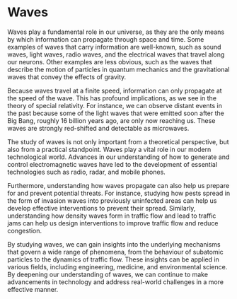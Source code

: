 # Waves

Waves play a fundamental role in our universe, as they are the only means by which information can propagate through space and time. Some examples of waves that carry information are well-known, such as sound waves, light waves, radio waves, and the electrical waves that travel along our neurons. Other examples are less obvious, such as the waves that describe the motion of particles in quantum mechanics and the gravitational waves that convey the effects of gravity.

Because waves travel at a finite speed, information can only propagate at the speed of the wave. This has profound implications, as we see in the theory of special relativity. For instance, we can observe distant events in the past because some of the light waves that were emitted soon after the Big Bang, roughly 16 billion years ago, are only now reaching us. These waves are strongly red-shifted and detectable as microwaves.

The study of waves is not only important from a theoretical perspective, but also from a practical standpoint. Waves play a vital role in our modern technological world. Advances in our understanding of how to generate and control electromagnetic waves have led to the development of essential technologies such as radio, radar, and mobile phones.

Furthermore, understanding how waves propagate can also help us prepare for and prevent potential threats. For instance, studying how pests spread in the form of invasion waves into previously uninfected areas can help us develop effective interventions to prevent their spread. Similarly, understanding how density waves form in traffic flow and lead to traffic jams can help us design interventions to improve traffic flow and reduce congestion.

By studying waves, we can gain insights into the underlying mechanisms that govern a wide range of phenomena, from the behaviour of subatomic particles to the dynamics of traffic flow. These insights can be applied in various fields, including engineering, medicine, and environmental science. By deepening our understanding of waves, we can continue to make advancements in technology and address real-world challenges in a more effective manner.